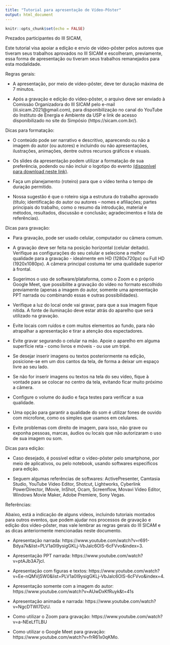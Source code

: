 ```yaml
---
title: "Tutorial para apresentação de Vídeo-Pôster"
output: html_document
---
```


```r
knitr::opts_chunk$set(echo = FALSE)
```

<link rel="stylesheet" href="https://cdn.jsdelivr.net/gh/jpswalsh/academicons@1/css/academicons.min.css">


Prezados participantes do III SICAM, 

Este tutorial visa apoiar a edição e envio de vídeo-pôster pelos autores que tiveram seus trabalhos aprovados no III SICAM e escolheram, previamente, essa forma de apresentação ou tiveram seus trabalhos remanejados para esta modalidade.

Regras gerais:

- A apresentação, por meio de vídeo-pôster, deve ter duração máxima de 7 minutos.

- Após a gravação e edição do vídeo-pôster, o arquivo deve ser enviado à Comissão Organizadora do III SICAM pelo e-mail (iii.sicam.2021@gmail.com), para disponibilização no canal do YouTube do Instituto de Energia e Ambiente da USP e link de acesso disponibilizado no site do Simpósio (https://sicam.com.br/).

Dicas para formatação: 

- O conteúdo pode ser narrativo e descritivo, aparecendo ou não a imagem do autor (ou autores) e incluindo ou não apresentações, ilustrações, animações, dentre outros recursos gráficos e visuais.

- Os slides da apresentação podem utilizar a formatação de sua preferência, podendo ou não incluir o logotipo do evento [(disponível para download neste link)](https://drive.google.com/drive/u/1/folders/14YW8STCAquu3PO5DrxgL9IEZ9-h2h5co).

- Faça um planejamento (roteiro) para que o vídeo tenha o tempo de duração permitido.

- Nossa sugestão é que o roteiro siga a estrutura do trabalho aprovado (título; identificação do autor ou autores – nomes e afiliações; partes principais do trabalho, como o resumo da introdução, material e métodos, resultados, discussão e conclusão; agradecimentos e lista de referências).

Dicas para gravação:

- Para gravação, pode ser usado celular, computador ou câmera comum. 

- A gravação deve ser feita na posição horizontal (celular deitado). Verifique as configurações do seu celular e selecione a melhor qualidade para a gravação - idealmente em HD (1280x720px) ou Full HD (1920x1080px). A câmera principal costuma ter uma qualidade superior à frontal.

- Sugerimos o uso de software/plataforma, como o Zoom e o próprio Google Meet, que possibilite a gravação do vídeo no formato escolhido previamente (apenas a imagem do autor, somente uma apresentação PPT narrada ou combinando essas e outras possibilidades).

- Verifique a luz do local onde vai gravar, para que a sua imagem fique nítida. A fonte de iluminação deve estar atrás do aparelho que será utilizado na gravação. 

- Evite locais com ruídos e com muitos elementos ao fundo, para não atrapalhar a apresentação e tirar a atenção dos espectadores.

- Evite gravar segurando o celular na mão. Apoie o aparelho em alguma superfície reta - como livros e móveis - ou use um tripé.

- Se desejar inserir imagens ou textos posteriormente na edição, posicione-se em um dos cantos da tela, de forma a deixar um espaço livre ao seu lado. 

- Se não for inserir imagens ou textos na tela do seu vídeo, fique à vontade para se colocar no centro da tela, evitando ficar muito próximo a câmera.

- Configure o volume do áudio e faça testes para verificar a sua qualidade.

- Uma opção para garantir a qualidade do som é utilizar fones de ouvido com microfone, como os simples que usamos em celulares.

- Evite problemas com direito de imagem, para isso, não grave ou exponha pessoas, marcas, áudios ou locais que não autorizaram o uso de sua imagem ou som.

Dicas para edição:

- Caso desejado, é possível editar o vídeo-pôster pelo smartphone, por meio de aplicativos, ou pelo notebook, usando softwares específicos para edição. 

- Seguem algumas referências de softwares: ActivePresenter, Camtasia Studio, YouTube Video Editor, Shotcut, Lightworks, Cyberlink PowerDirector, IMovie, InShot, Ocam, Screenflow, Movavi Video Editor, Windows Movie Maker, Adobe Premiere, Sony Vegas.

Referências:

Abaixo, está a indicação de alguns vídeos, incluindo tutoriais montados para outros eventos, que podem ajudar nos processos de gravação e edição dos vídeo-pôster, mas vale lembrar as regras gerais do III SICAM e as dicas anteriormente mencionadas neste documento.

- Apresentação narrada: https://www.youtube.com/watch?v=r691-Bdya7k&list=PLV1a0I9ysigGKLj-VbJalc6OlS-6cFVvo&index=3.

- Apresentação PPT narrada: https://www.youtube.com/watch?v=ptAJb3A7jcI.

- Apresentação com figuras e textos: https://www.youtube.com/watch?v=Ee-nQMVjSW0&list=PLV1a0I9ysigGKLj-VbJalc6OlS-6cFVvo&index=4.

- Apresentação somente com a imagem do autor: https://www.youtube.com/watch?v=AUwDxKfRuyk&t=41s

- Apresentação animada e narrada: https://www.youtube.com/watch?v=NgcDTWl7DzU.

- Como utilizar o Zoom para gravação:  https://www.youtube.com/watch?v=a-NEeLfTLBU

- Como utilizar o Google Meet para gravação: https://www.youtube.com/watch?v=frR61x0qKMo.

